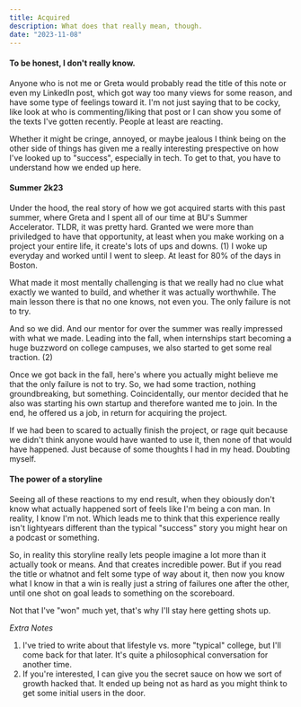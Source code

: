 ```yaml
---
title: Acquired
description: What does that really mean, though.
date: "2023-11-08"
---
```


#### To be honest, I don't really know.

Anyone who is not me or Greta would probably read the title of this note
or even my LinkedIn post, which got way too many views for some reason,
and have some type of feelings toward it. I'm not just saying that to be cocky,
like look at who is commenting/liking that post or I can show you some of the texts
I've gotten recently. People at least are reacting.

Whether it might be cringe, annoyed, or maybe jealous I think being on the other side
of things has given me a really interesting prespective on how I've looked up to
"success", especially in tech. To get to that, you have to understand how we ended
up here.

#### Summer 2k23

Under the hood, the real story of how we got acquired starts with this past
summer, where Greta and I spent all of our time at BU's Summer Accelerator.
TLDR, it was pretty hard. Granted we were more than priviledged to have that
opportunity, at least when you make working on a project your entire life,
it create's lots of ups and downs. (1) I woke up everyday and worked until I went to sleep.
At least for 80% of the days in Boston.

What made it most mentally challenging is that we really had no clue what exactly
we wanted to build, and whether it was actually worthwhile. The main lesson there
is that no one knows, not even you. The only failure is not to try.

And so we did. And our mentor for over the summer was really impressed with what we
made. Leading into the fall, when internships start becoming a huge buzzword on college
campuses, we also started to get some real traction. (2)

Once we got back in the fall, here's where you actually might believe me that
the only failure is not to try. So, we had some traction, nothing groundbreaking,
but something. Coincidentally, our mentor decided that he also was starting his own
startup and therefore wanted me to join. In the end, he offered us a job, in return for
acquiring the project.

If we had been to scared to actually finish the project, or rage quit because
we didn't think anyone would have wanted to use it, then none of that would
have happened. Just because of some thoughts I had in my head. Doubting myself.

#### The power of a storyline

Seeing all of these reactions to my end result, when they obiously don't know
what actually happened sort of feels like I'm being a con man. In reality, I know I'm
not. Which leads me to think that this experience really isn't lightyears different
than the typical "success" story you might hear on a podcast or something.

So, in reality this storyline really lets people imagine a lot more than it actually
took or means. And that creates incredible power. But if you read the title or whatnot
and felt some type of way about it, then now you know what I know in that a win is really
just a string of failures one after the other, until one shot on goal leads to something
on the scoreboard.

Not that I've "won" much yet, that's why I'll stay here getting shots up.

_Extra Notes_

1. I've tried to write about that lifestyle vs. more "typical" college, but
   I'll come back for that later. It's quite a philosophical conversation for
   another time.
2. If you're interested, I can give you the secret sauce on how we sort of growth
   hacked that. It ended up being not as hard as you might think to get some initial
   users in the door.
